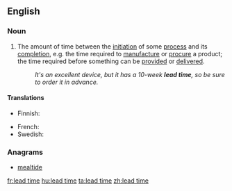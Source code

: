 ==English==
{{wikipedia}}

===Noun===
{{en-noun|head=[[lead]] [[time]]}}
# {{context|idiomatic|lang=en}} The amount of time between the [[initiation]] of some [[process]] and its [[completion]], e.g. the time required to [[manufacture]] or [[procure]] a product; the time required before something can be [[provided]] or [[delivered]].
#: ''It's an excellent device, but it has a 10-week '''lead time''', so be sure to order it in advance.''

====Translations====
{{trans-top|the amount of time between the initiation of some process and its completion}}
* Finnish: {{t|fi|läpimenoaika}}
{{trans-mid}}
* French: {{t|fr|délai de mise en œuvre|m}}
* Swedish: {{t|sv|ledtid|c}}
{{trans-bottom}}

===Anagrams===
* [[mealtide#English|mealtide]]

[[fr:lead time]]
[[hu:lead time]]
[[ta:lead time]]
[[zh:lead time]]